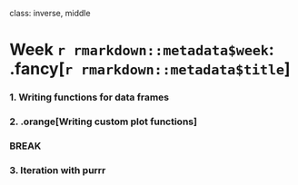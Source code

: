 
class: inverse, middle

# Week `r rmarkdown::metadata$week`: .fancy[`r rmarkdown::metadata$title`]

### 1. Writing functions for data frames
### 2. .orange[Writing custom plot functions]

### BREAK

### 3. Iteration with purrr
